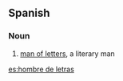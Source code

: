 ==Spanish==

===Noun===
{{es-noun|m|sg=[[hombre]] de [[letras]]|pl=hombres de letras}}

# [[man of letters]], a literary man

[[es:hombre de letras]]